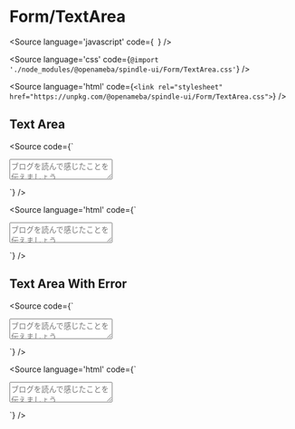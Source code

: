 
<Meta of={TextAreaStories} />

# Form/TextArea

<Source
  language='javascript'
  code={`
  `}
/>

<Source
  language='css'
  code={`@import './node_modules/@openameba/spindle-ui/Form/TextArea.css'`}
/>

<Source
  language='html'
  code={`<link rel="stylesheet" href="https://unpkg.com/@openameba/spindle-ui/Form/TextArea.css">`}
/>

## Text Area

<Story of={TextAreaStories.TextArea} />

<Source
  code={`
<TextArea placeholder="ブログを読んで感じたことを伝えましょう" id="TextArea"></TextArea>
  `}
/>

<Source
  language='html'
  code={`
<textarea placeholder="ブログを読んで感じたことを伝えましょう" class="spui-TextArea" id="TextArea"></textarea>
  `}
/>

## Text Area With Error

<Story of={TextAreaStories.TextAreaWithError} />

<Source
  code={`
<TextArea placeholder="ブログを読んで感じたことを伝えましょう" hasError id="TextAreaWithError"></TextArea>
  `}
/>

<Source
  language='html'
  code={`
<textarea placeholder="ブログを読んで感じたことを伝えましょう" class="spui-TextArea is-error" id="TextAreaWithError"></textarea>
  `}
/>

